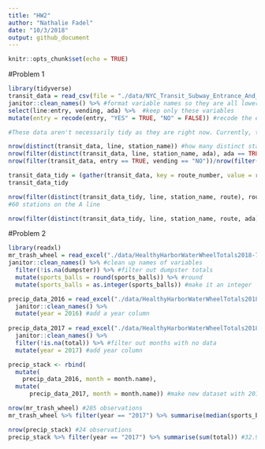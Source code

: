 ```yaml
---
title: "HW2"
author: "Nathalie Fadel"
date: "10/3/2018"
output: github_document
---
```


```r
knitr::opts_chunk$set(echo = TRUE)
```

#Problem 1
```r
library(tidyverse)
transit_data = read_csv(file = "./data/NYC_Transit_Subway_Entrance_And_Exit_Data.csv") %>% #data import
janitor::clean_names() %>% #format variable names so they are all lowercase snake
select(line:entry, vending, ada) %>%  #keep only these variables
mutate(entry = recode(entry, "YES" = TRUE, "NO" = FALSE)) #recode the entry variable

#These data aren't necessarily tidy as they are right now. Currently, there are 19 variables (columns) and 1868 rows. The variable names are all formatted the same way and some variables have been discarded, but the routes 1-11 variables don't say much about the dataset unless you already know that the more routes the station services, the more columns that station will have filled in. This is not a good way of organizing and expressing this data. 

nrow(distinct(transit_data, line, station_name)) #how many distinct stations are there? 465.
nrow(filter(distinct(transit_data, line, station_name, ada), ada == TRUE)) #how many stations are ada compliant? 84.
nrow(filter(transit_data, entry == TRUE, vending == "NO"))/nrow(filter(transit_data, vending == "NO")) #proportion of stations with entry but no vending machine = 0.377

transit_data_tidy = (gather(transit_data, key = route_number, value = route, route1:route11)) #new dataframe where route number and route name are two variables
transit_data_tidy

nrow(filter(distinct(transit_data_tidy, line, station_name, route), route == "A"))
#60 stations on the A line

nrow(filter(distinct(transit_data_tidy, line, station_name, route, ada), route == "A", ada == TRUE)) #of those 60, only 17 are ADA compliant. SAD!
```

#Problem 2
```r
library(readxl)
mr_trash_wheel = read_excel("./data/HealthyHarborWaterWheelTotals2018-7-28.xlsx", "Mr. Trash Wheel", range = "A2:N338") %>% #import mr trash wheel datasheet from cell A2 to N258
janitor::clean_names() %>% #clean up names of variables
  filter(!is.na(dumpster)) %>% #filter out dumpster totals
  mutate(sports_balls = round(sports_balls)) %>% #round 
  mutate(sports_balls = as.integer(sports_balls)) #make it an integer

precip_data_2016 = read_excel("./data/HealthyHarborWaterWheelTotals2018-7-28.xlsx", "2016 Precipitation", range = "A2:B14") %>%
  janitor::clean_names() %>%
  mutate(year = 2016) #add a year column
  
precip_data_2017 = read_excel("./data/HealthyHarborWaterWheelTotals2018-7-28.xlsx", "2017 Precipitation", range = "A2:B14") %>%
  janitor::clean_names() %>%
  filter(!is.na(total)) %>% #filter out months with no data
  mutate(year = 2017) #add year column

precip_stack <- rbind(
  mutate(
    precip_data_2016, month = month.name), 
  mutate(
      precip_data_2017, month = month.name)) #make new dataset with 2016 and 2017 precipitation datasets stacked on top of each other, and change month number to month name

nrow(mr_trash_wheel) #285 observations
mr_trash_wheel %>% filter(year == "2017") %>% summarise(median(sports_balls)) #median number of sports balls picked up in 2017 was 8

nrow(precip_stack) #24 observations
precip_stack %>% filter(year == "2017") %>% summarise(sum(total)) #32.93 inches of rain total
```